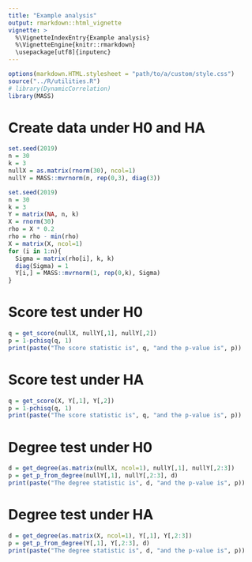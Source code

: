 ```yaml
---
title: "Example analysis"
output: rmarkdown::html_vignette
vignette: >
  %\VignetteIndexEntry{Example analysis}
  %\VignetteEngine{knitr::rmarkdown}
  \usepackage[utf8]{inputenc}
---
```


```r
options(markdown.HTML.stylesheet = "path/to/a/custom/style.css")
source("../R/utilities.R")
# library(DynamicCorrelation)
library(MASS)
```

# Create data under H0 and HA

```r
set.seed(2019)
n = 30
k = 3
nullX = as.matrix(rnorm(30), ncol=1)
nullY = MASS::mvrnorm(n, rep(0,3), diag(3))
```


```r
set.seed(2019)
n = 30
k = 3
Y = matrix(NA, n, k)
X = rnorm(30)
rho = X * 0.2
rho = rho - min(rho)
X = matrix(X, ncol=1)
for (i in 1:n){
  Sigma = matrix(rho[i], k, k)
  diag(Sigma) = 1
  Y[i,] = MASS::mvrnorm(1, rep(0,k), Sigma)
}
```

# Score test under H0

```r
q = get_score(nullX, nullY[,1], nullY[,2])
p = 1-pchisq(q, 1)
print(paste("The score statistic is", q, "and the p-value is", p))
```

# Score test under HA

```r
q = get_score(X, Y[,1], Y[,2])
p = 1-pchisq(q, 1)
print(paste("The score statistic is", q, "and the p-value is", p))
```

# Degree test under H0
```r
d = get_degree(as.matrix(nullX, ncol=1), nullY[,1], nullY[,2:3])
p = get_p_from_degree(nullY[,1], nullY[,2:3], d)
print(paste("The degree statistic is", d, "and the p-value is", p))
```


# Degree test under HA

```r
d = get_degree(as.matrix(X, ncol=1), Y[,1], Y[,2:3])
p = get_p_from_degree(Y[,1], Y[,2:3], d)
print(paste("The degree statistic is", d, "and the p-value is", p))
```

